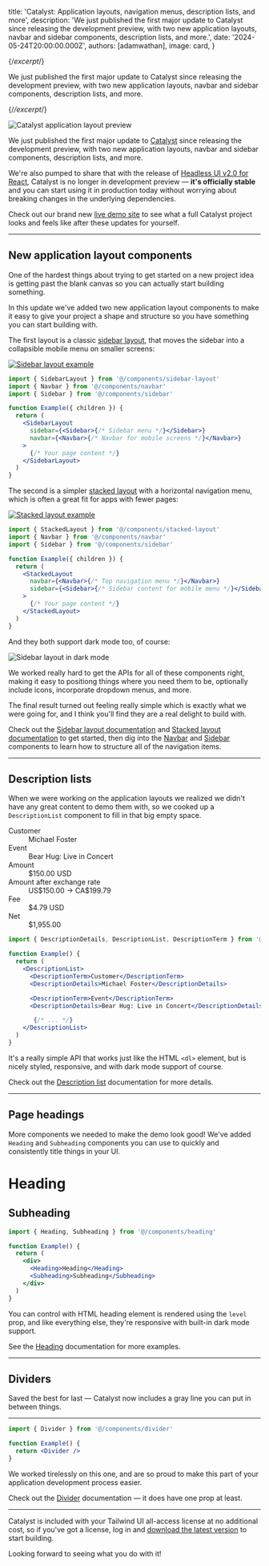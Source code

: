 
  title: 'Catalyst: Application layouts, navigation menus, description lists, and more',
  description: 'We just published the first major update to Catalyst since releasing the development preview, with two new application layouts, navbar and sidebar components, description lists, and more.',
  date: '2024-05-24T20:00:00.000Z',
  authors: [adamwathan],
  image: card,
}

{/*excerpt*/}

We just published the first major update to Catalyst since releasing the development preview, with two new application layouts, navbar and sidebar components, description lists, and more.

{/*/excerpt*/}

![Catalyst application layout preview](./catalyst-header.jpg)

We just published the first major update to [Catalyst](https://tailwindui.com/templates/catalyst) since releasing the development preview, with two new application layouts, navbar and sidebar components, description lists, and more.

We're also pumped to share that with the release of [Headless UI v2.0 for React](/blog/headless-ui-v2), Catalyst is no longer in development preview — **it's officially stable** and you can start using it in production today without worrying about breaking changes in the underlying dependencies.

Check out our brand new [live demo site](https://catalyst.tailwindui.com/demo) to see what a full Catalyst project looks and feels like after these updates for yourself.

---

## New application layout components

One of the hardest things about trying to get started on a new project idea is getting past the blank canvas so you can actually start building something.

In this update we've added two new application layout components to make it easy to give your project a shape and structure so you have something you can start building with.

The first layout is a classic [sidebar layout](https://catalyst.tailwindui.com/docs/sidebar-layout), that moves the sidebar into a collapsible mobile menu on smaller screens:

<div className="mb-0">

[![Sidebar layout example](./sidebar-layout.jpg)](https://catalyst.tailwindui.com/demos/sidebar)

</div>

```jsx  {{ style: 'plain' }}
import { SidebarLayout } from '@/components/sidebar-layout'
import { Navbar } from '@/components/navbar'
import { Sidebar } from '@/components/sidebar'

function Example({ children }) {
  return (
    <SidebarLayout
      sidebar={<Sidebar>{/* Sidebar menu */}</Sidebar>}
      navbar={<Navbar>{/* Navbar for mobile screens */}</Navbar>}
    >
      {/* Your page content */}
    </SidebarLayout>
  )
}
```

The second is a simpler [stacked layout](https://catalyst.tailwindui.com/docs/stacked-layout) with a horizontal navigation menu, which is often a great fit for apps with fewer pages:

<div className="mb-0">

[![Stacked layout example](./stacked-layout.jpg)](https://catalyst.tailwindui.com/demos/stacked)

</div>

```jsx  {{ style: 'plain' }}
import { StackedLayout } from '@/components/stacked-layout'
import { Navbar } from '@/components/navbar'
import { Sidebar } from '@/components/sidebar'

function Example({ children }) {
  return (
    <StackedLayout
      navbar={<Navbar>{/* Top navigation menu */}</Navbar>}
      sidebar={<Sidebar>{/* Sidebar content for mobile menu */}</Sidebar>}
    >
      {/* Your page content */}
    </StackedLayout>
  )
}
```

And they both support dark mode too, of course:

![Sidebar layout in dark mode](./layout-dark-mode.jpg)

We worked really hard to get the APIs for all of these components right, making it easy to positiong things where you need them to be, optionally include icons, incorporate dropdown menus, and more.

The final result turned out feeling really simple which is exactly what we were going for, and I think you'll find they are a real delight to build with.

Check out the [Sidebar layout documentation](https://catalyst.tailwindui.com/docs/sidebar-layout) and [Stacked layout documentation](https://catalyst.tailwindui.com/docs/stacked-layout) to get started, then dig into the [Navbar](https://catalyst.tailwindui.com/docs/navbar) and [Sidebar](https://catalyst.tailwindui.com/docs/sidebar) components to learn how to structure all of the navigation items.

---

## Description lists

When we were working on the application layouts we realized we didn't have any great content to demo them with, so we cooked up a `DescriptionList` component to fill in that big empty space.

<Example p='none'>
  <div class="bg-white p-8 dark:bg-slate-900">
    <dl
      class="grid grid-cols-1 text-base/6 sm:grid-cols-[min(50%,theme(spacing.80))_auto] sm:text-sm/6"
    >
      <dt
        class="col-start-1 border-t border-zinc-950/5 dark:border-white/5 pt-3 text-zinc-500 first:border-none sm:border-t sm:border-zinc-950/5 sm:dark:border-white/5 sm:py-3 dark:text-zinc-400"
      >
        Customer
      </dt>
      <dd
        class="pb-3 pt-1 text-zinc-950 sm:border-t sm:border-zinc-950/5 sm:dark:border-white/5 sm:py-3 dark:text-white sm:[&:nth-child(2)]:border-none"
      >
        Michael Foster
      </dd>
      <dt
        class="col-start-1 border-t border-zinc-950/5 dark:border-white/5 pt-3 text-zinc-500 first:border-none sm:border-t sm:border-zinc-950/5 sm:dark:border-white/5 sm:py-3 dark:text-zinc-400"
      >
        Event
      </dt>
      <dd
        class="pb-3 pt-1 text-zinc-950 sm:border-t sm:border-zinc-950/5 sm:dark:border-white/5 sm:py-3 dark:text-white sm:[&:nth-child(2)]:border-none"
      >
        Bear Hug: Live in Concert
      </dd>
      <dt
        class="col-start-1 border-t border-zinc-950/5 dark:border-white/5 pt-3 text-zinc-500 first:border-none sm:border-t sm:border-zinc-950/5 sm:dark:border-white/5 sm:py-3 dark:text-zinc-400"
      >
        Amount
      </dt>
      <dd
        class="pb-3 pt-1 text-zinc-950 sm:border-t sm:border-zinc-950/5 sm:dark:border-white/5 sm:py-3 dark:text-white sm:[&:nth-child(2)]:border-none"
      >
        $150.00 USD
      </dd>
      <dt
        class="col-start-1 border-t border-zinc-950/5 dark:border-white/5 pt-3 text-zinc-500 first:border-none sm:border-t sm:border-zinc-950/5 sm:dark:border-white/5 sm:py-3 dark:text-zinc-400"
      >
        Amount after exchange rate
      </dt>
      <dd
        class="pb-3 pt-1 text-zinc-950 sm:border-t sm:border-zinc-950/5 sm:dark:border-white/5 sm:py-3 dark:text-white sm:[&:nth-child(2)]:border-none"
      >
        US$150.00 → CA$199.79
      </dd>
      <dt
        class="col-start-1 border-t border-zinc-950/5 dark:border-white/5 pt-3 text-zinc-500 first:border-none sm:border-t sm:border-zinc-950/5 sm:dark:border-white/5 sm:py-3 dark:text-zinc-400"
      >
        Fee
      </dt>
      <dd
        class="pb-3 pt-1 text-zinc-950 sm:border-t sm:border-zinc-950/5 sm:dark:border-white/5 sm:py-3 dark:text-white sm:[&:nth-child(2)]:border-none"
      >
        $4.79 USD
      </dd>
      <dt
        class="col-start-1 border-t border-zinc-950/5 dark:border-white/5 pt-3 text-zinc-500 first:border-none sm:border-t sm:border-zinc-950/5 sm:dark:border-white/5 sm:py-3 dark:text-zinc-400"
      >
        Net
      </dt>
      <dd
        class="pb-3 pt-1 text-zinc-950 sm:border-t sm:border-zinc-950/5 sm:dark:border-white/5 sm:py-3 dark:text-white sm:[&:nth-child(2)]:border-none"
      >
        $1,955.00
      </dd>
    </dl>
  </div>
</Example>

```jsx  {{ style: 'plain' }}
import { DescriptionDetails, DescriptionList, DescriptionTerm } from '@/components/description-list'

function Example() {
  return (
    <DescriptionList>
      <DescriptionTerm>Customer</DescriptionTerm>
      <DescriptionDetails>Michael Foster</DescriptionDetails>

      <DescriptionTerm>Event</DescriptionTerm>
      <DescriptionDetails>Bear Hug: Live in Concert</DescriptionDetails>

       {/* ... */}
    </DescriptionList>
  )
}
```

It's a really simple API that works just like the HTML `<dl>` element, but is nicely styled, responsive, and with dark mode support of course.

Check out the [Description list](https://catalyst.tailwindui.com/docs/description-list) documentation for more details.

---

## Page headings

More components we needed to make the demo look good! We've added `Heading` and `Subheading` components you can use to quickly and consistently title things in your UI.

<Example p="none">
  <div class="p-8 bg-white dark:bg-zinc-900">
    <div>
      <h1 class="text-2xl/8 font-semibold text-zinc-950 sm:text-xl/8 dark:text-white">Heading</h1>
    </div>
    <div class="mt-4">
      <h2 class="text-base/7 font-semibold text-zinc-950 sm:text-sm/6 dark:text-white">Subheading</h2>
    </div>
  </div>
</Example>

```jsx  {{ style: 'plain' }}
import { Heading, Subheading } from '@/components/heading'

function Example() {
  return (
    <div>
      <Heading>Heading</Heading>
      <Subheading>Subheading</Subheading>
    </div>
  )
}
```

You can control with HTML heading element is rendered using the `level` prop, and like everything else, they're responsive with built-in dark mode support.


See the [Heading](https://catalyst.tailwindui.com/docs/heading) documentation for more examples.

---

## Dividers

Saved the best for last — Catalyst now includes a gray line you can put in between things.

<Example p="none">
  <div class="px-8 py-16 bg-white dark:bg-zinc-900">
    <hr class="w-full border-t border-zinc-950/10 dark:border-white/10" />
  </div>
</Example>

```jsx  {{ style: 'plain' }}
import { Divider } from '@/components/divider'

function Example() {
  return <Divider />
}
```

We worked tirelessly on this one, and are so proud to make this part of your application development process easier.

Check out the [Divider](https://catalyst.tailwindui.com/docs/divider) documentation — it does have one prop at least.

---

Catalyst is included with your Tailwind UI all-access license at no additional cost, so if you've got a license, log in and [download the latest version](https://tailwindui.com/templates/catalyst) to start building.

Looking forward to seeing what you do with it!